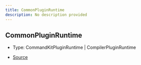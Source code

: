 ```yaml
---
title: CommonPluginRuntime
description: No description provided
---
```


## CommonPluginRuntime

- Type: CommandKitPluginRuntime \| CompilerPluginRuntime

- [Source](https://github.com/underctrl-io/commandkit/blob/e7997746676c2b18be64230c918cb998973d18b5/packages/commandkit/src/plugins/plugin-runtime/runtime.ts#L4)